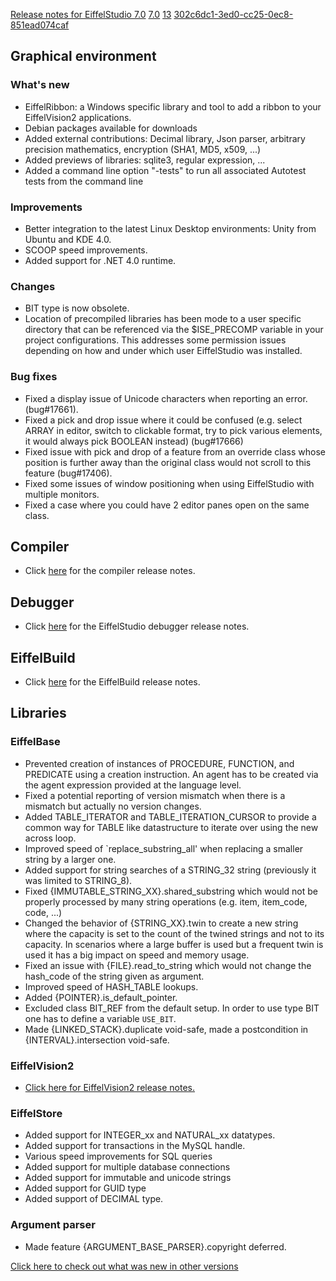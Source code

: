 [[Property:title|Release notes for EiffelStudio 7.0]]
[[Property:link_title|7.0]]
[[Property:weight|13]]
[[Property:uuid|302c6dc1-3ed0-cc25-0ec8-851ead074caf]]
==Graphical environment==

===What's new===
* EiffelRibbon: a Windows specific library and tool to add a ribbon to your EiffelVision2 applications.
* Debian packages available for downloads
* Added external contributions: Decimal library, Json parser, arbitrary precision mathematics, encryption (SHA1, MD5, x509, ...)
* Added previews of libraries: sqlite3, regular expression, ...
* Added a command line option "-tests" to run all associated Autotest tests from the command line

===Improvements===
* Better integration to the latest Linux Desktop environments: Unity from Ubuntu and KDE 4.0.
* SCOOP speed improvements.
* Added support for .NET 4.0 runtime.

===Changes===
* BIT type is now obsolete.
* Location of precompiled libraries has been mode to a user specific directory that can be referenced via the $ISE_PRECOMP variable in your project configurations. This addresses some permission issues depending on how and under which user EiffelStudio was installed.

===Bug fixes===
* Fixed a display issue of Unicode characters when reporting an error. (bug#17661).
* Fixed a pick and drop issue where it could be confused (e.g. select ARRAY in editor, switch to clickable format, try to pick various elements, it would always pick BOOLEAN instead) (bug#17666)
* Fixed issue with pick and drop of a feature from an override class whose position is further away than the original class would not scroll to this feature (bug#17406).
* Fixed some issues of window positioning when using EiffelStudio with multiple monitors.
* Fixed a case where you could have 2 editor panes open on the same class.

==Compiler==
* Click [[Major changes between ISE Eiffel 6.8 and ISE Eiffel 7.0|here]] for the compiler release notes.

==Debugger==
* Click [[Release notes for EiffelStudio 7.0 related to the debugger|here]]  for the EiffelStudio debugger release notes.

==EiffelBuild==
* Click [[EiffelBuild Version History|here]]  for the EiffelBuild release notes.

==Libraries==

===EiffelBase===
* Prevented creation of instances of PROCEDURE, FUNCTION, and PREDICATE using a creation instruction. An agent has to be created via the agent expression provided at the language level.
* Fixed a potential reporting of version mismatch when there is a mismatch but actually no version changes.
* Added TABLE_ITERATOR and TABLE_ITERATION_CURSOR to provide a common way for TABLE like datastructure to iterate over using the new across loop.
* Improved speed of `replace_substring_all' when replacing a smaller string by a larger one.
* Added support for string searches of a STRING_32 string (previously it was limited to STRING_8).
* Fixed {IMMUTABLE_STRING_XX}.shared_substring which would not be properly processed by many string operations (e.g. item, item_code, code, ...)
* Changed the behavior of {STRING_XX}.twin to create a new string where the capacity is set to the count of the twined strings and not to its capacity. In scenarios where a large buffer is used but a frequent twin is used it has a big impact on speed and memory usage.
* Fixed an issue with {FILE}.read_to_string which would not change the hash_code of the string given as argument.
* Improved speed of <e>HASH_TABLE</e> lookups.
* Added <e>{POINTER}.is_default_pointer</e>.
* Excluded class <e>BIT_REF</e> from the default setup. In order to use type <e>BIT</e> one has to define a variable <code>USE_BIT</code>.
* Made <e>{LINKED_STACK}.duplicate</e> void-safe, made a postcondition in {INTERVAL}.intersection void-safe.

===EiffelVision2===
* [[Revisions and Bug Fixes|Click here for EiffelVision2 release notes.]] 

===EiffelStore===
* Added support for INTEGER_xx and NATURAL_xx datatypes.
* Added support for transactions in the MySQL handle.
* Various speed improvements for SQL queries
* Added support for multiple database connections
* Added support for immutable and unicode strings
* Added support for GUID type
* Added support of DECIMAL type.

===Argument parser===
* Made feature <e>{ARGUMENT_BASE_PARSER}.copyright</e> deferred.

[[EiffelStudio release notes|Click here to check out what was new in other versions]]  

